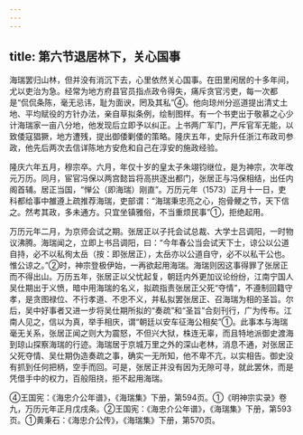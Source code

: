 ```yaml
---
---
---
```

title: 第六节退居林下，关心国事
---



海瑞罢归山林，但并没有消沉下去，心里依然关心国事。在田里闲居的十多年间，尤以吏治为急。经常为地方府县官员指点政令得失，痛斥贪官污吏，每一次都是“侃侃条陈，毫无忌讳，耻为面谀，罔及其私”④。他向琼州分巡道提出清丈土地、平均赋役的方针办法，亲自草拟条例，绘制图样。有一个书吏出于敬慕之心少计海瑞家一亩八分地，他发现后立即予以纠正。上书两广军门，严斥官军无能，以致倭寇猖獗，地方遭残，提出御倭剿倭的策略。隆庆五年，史际升任浙江布政司参政，他先后两次去信详陈地方安危和自己在淳安的施政经验。

隆庆六年五月，穆宗卒。六月，年仅十岁的皇太子朱翊钧继位，是为神宗，次年改元万历。同月，宦官冯保以两宫懿旨将高拱逐出都门，张居正与冯保相结，出任内阁首辅。居正当国，“惮公（即海瑞）刚直”。万历元年（1573）正月十一日，吏科都给事中雒遵上疏推荐海瑞，吏部谓：“海瑞秉忠亮之心，抱骨鲠之节，天下信之。然考其政，多未通方。只宜坐镇雅俗，不当重烦民事”①，拒绝起用。

万历元年二月，为京师会试之期。张居正以子托会试总裁、大学士吕调阳，一时物议沸腾。海瑞闻之，立即上书吕调阳，曰：“今年春公当会试天下士，谅公以公道自持，必不以私徇太岳（按：即张居正），太岳亦以公道自守，必不以私干公也。惟公谅之。”②时，神宗登极伊始，一再欲起用海瑞。海瑞则因这事得罪了张居正而不得出山。万历五年，张居正以父忧起复，朝廷内外更加议论纷纷，江南宁国人吴仕期出于义愤，暗中用海瑞的名义，拟疏指责张居正父死“夺情”，不遵制回籍守孝，是贪图禄位、不行孝道、不忠不义，并私拟罢张居正、召海瑞为相的圣旨。尔后，吴中好事者又进一步将吴仕期所拟的“奏疏”和“圣旨”合刻刊行，广为传布。江南人见之，信以为真，举手相庆，谓“朝廷以安车征海公相矣”①。此事本与海瑞毫无关系，张居正闻之则大为震怒，不但兴大狱，株连无辜，而且特地派御史渡海到琼山探察海瑞的行迹。海瑞居于京城万里之外的深山老林，消息不通，对张居正父死夺情、吴仕期伪造奏疏之事，确实一无所知，他不卑不亢，以实相告。御史没有抓到任何把柄，空手而回。可是，张居正并没有因为无隙可寻，就此罢休，而是凭借手中的权力，百般阻挠，拒不起用海瑞。

④王国宪：《海忠介公年谱》，《海瑞集》下册，第594页。①《明神宗实录》卷九，万历元年正月戊戌条。②王国宪：《海忠介公年谱》，《海瑞集》下册，第593页。①黄秉石：《海忠介公传》，《海瑞集》下册，第570页。